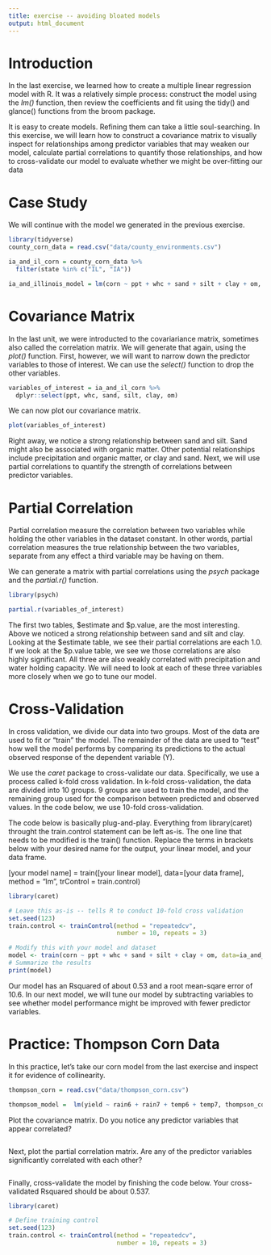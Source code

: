```yaml
---
title: exercise -- avoiding bloated models
output: html_document
---
```


# Introduction
In the last exercise, we learned how to create a multiple linear regression model with R.  It was a relatively simple process: construct the model using the *lm()* function, then review the coefficients and fit using the tidy() and glance() functions from the broom package.  

It is easy to create models.  Refining them can take a little soul-searching.  In this exercise, we will learn how to construct a covariance matrix to visually inspect for relationships among predictor variables that may weaken our model, calculate partial correlations to quantify those relationships, and how to cross-validate our model to evaluate whether we might be  over-fitting our data  

# Case Study
We will continue with the model we generated in the previous exercise.
```r
library(tidyverse)
county_corn_data = read.csv("data/county_environments.csv")

ia_and_il_corn = county_corn_data %>%
  filter(state %in% c("IL", "IA"))

ia_and_illinois_model = lm(corn ~ ppt + whc + sand + silt + clay + om, data = ia_and_il_corn)
```

# Covariance Matrix
In the last unit, we were introducted to the covariariance matrix, sometimes also called the correlation matrix.  We will generate that again, using the *plot()* function.  First, however, we will want to narrow down the predictor variables to those of interest.  We can use the *select()* function to drop the other variables.

```r
variables_of_interest = ia_and_il_corn %>%
  dplyr::select(ppt, whc, sand, silt, clay, om)

```

We can now plot our covariance matrix.
```r
plot(variables_of_interest)
```

Right away, we notice a strong relationship between sand and silt. Sand might also be associated with organic matter.  Other potential relationships include precipitation and organic matter, or clay and sand.  Next, we will use partial correlations to quantify the strength of correlations between predictor variables.  

# Partial Correlation
Partial correlation measure the correlation between two variables while holding the other variables in the dataset constant.  In other words, partial correlation measures the true relationship between the two variables, separate from any effect a third variable may be having on them.

We can generate a matrix with partial correlations using the *psych* package and the *partial.r()* function.
```r
library(psych)

partial.r(variables_of_interest)
```

The first two tables, $estimate and $p.value, are the most interesting.  Above we noticed a strong relationship between sand and silt and clay.  Looking at the $estimate table, we see their partial correlations are each 1.0.  If we look at the $p.value table, we see we those correlations are also highly significant.  All three are also weakly correlated with precipitation and water holding capacity.  We will need to look at each of these three variables more closely when we go to tune our model.

# Cross-Validation
In cross validation, we divide our data into two groups.  Most of the data are used to fit or "train" the model.  The remainder of the data are used to "test" how well the model performs by comparing its predictions to the actual observed response of the dependent variable (Y).

We use the *caret* package to cross-validate our data.  Specifically, we use a process called k-fold cross validation.  In k-fold cross-validation, the data are divided into 10 groups.  9 groups are used to train the model, and the remaining group used for the comparison between predicted and observed values.  In the code below, we use 10-fold cross-validation.

The code below is basically plug-and-play.  Everything from library(caret) throught the train.control statement can be left as-is.  The one line that needs to be modified is the train() function.  Replace the terms in brackets below with your desired name for the output, your linear model, and your data frame.

[your model name] = train([your linear model], data=[your data frame], method = "lm", trControl = train.control)


```r
library(caret)

# Leave this as-is -- tells R to conduct 10-fold cross validation
set.seed(123)
train.control <- trainControl(method = "repeatedcv", 
                              number = 10, repeats = 3)

# Modify this with your model and dataset
model <- train(corn ~ ppt + whc + sand + silt + clay + om, data=ia_and_il_corn, method = "lm", trControl = train.control)
# Summarize the results
print(model)
```

Our model has an Rsquared of about 0.53 and a root mean-sqare error of 10.6.  In our next model, we will tune our model by subtracting variables to see whether model performance might be improved with fewer predictor variables.


# Practice: Thompson Corn Data
In this practice, let's take our corn model from the last exercise and inspect it for evidence of collinearity.

```r
thompson_corn = read.csv("data/thompson_corn.csv")

thompsom_model =  lm(yield ~ rain6 + rain7 + temp6 + temp7, thompson_corn)
```

Plot the covariance matrix.  Do you notice any predictor variables that appear correlated?
```r


```


Next, plot the partial correlation matrix.  Are any of the predictor variables significantly correlated with each other?
```r

```

Finally, cross-validate the model by finishing the code below.  Your cross-validated Rsquared should be about 0.537.
```r
library(caret)

# Define training control
set.seed(123)
train.control <- trainControl(method = "repeatedcv", 
                              number = 10, repeats = 3)


```